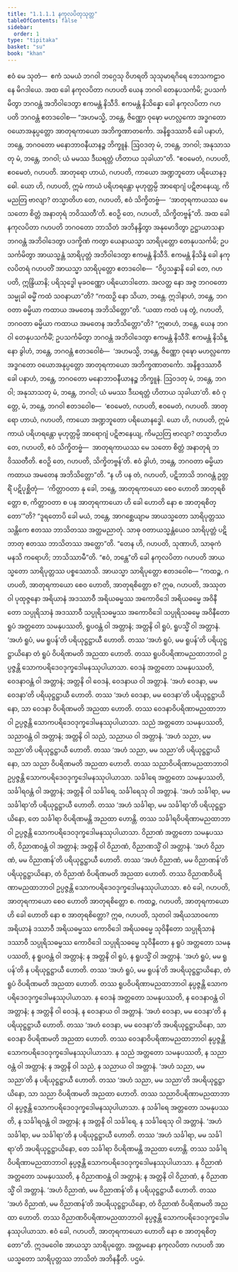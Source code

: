 ```yaml
---
title: "1.1.1.1 နကုလပိတုသုတ္တ"
tableOfContents: false
sidebar:
  order: 1
type: "tipitaka"
basket: "su"
book: "khan"
---
```



<DynamicBreadcrumb />

<Division number="1" book="khan">

<Paragraph number="2" book="khan">
ဧဝံ မေ သုတံ—  ဧကံ သမယံ ဘဂဝါ ဘဂ္ဂေသု ဝိဟရတိ သုသုမာရဂိရေ ဘေသကဠာဝနေ မိဂဒါယေ. အထ ခေါ နကုလပိတာ ဂဟပတိ ယေန ဘဂဝါ တေနုပသင်္ကမိ; ဥပသင်္ကမိတွာ ဘဂဝန္တံ အဘိဝါဒေတွာ ဧကမန္တံ နိသီဒိ. ဧကမန္တံ နိသိန္နော ခေါ နကုလပိတာ ဂဟပတိ ဘဂဝန္တံ ဧတဒဝေါစ—
</Paragraph>

<Paragraph number="3" book="khan">
“အဟမသ္မိ, ဘန္တေ, ဇိဏ္ဏော ဝုဍ္ဎော မဟလ္လကော အဒ္ဓဂတော ဝယောအနုပ္ပတ္တော အာတုရကာယော အဘိက္ခဏာတင်္ကော. အနိစ္စဒဿာဝီ ခေါ ပနာဟံ, ဘန္တေ, ဘဂဝတော မနောဘာဝနီယာနဉ္စ ဘိက္ခူနံ. ဩဝဒတု မံ, ဘန္တေ, ဘဂဝါ; အနုသာသတု မံ, ဘန္တေ, ဘဂဝါ; ယံ မမဿ ဒီဃရတ္တံ ဟိတာယ သုခါယာ”တိ.
</Paragraph>

<Paragraph number="4" book="khan">
“ဧဝမေတံ, ဂဟပတိ, ဧဝမေတံ, ဂဟပတိ. အာတုရော ဟာယံ, ဂဟပတိ, ကာယော အဏ္ဍဘူတော ပရိယောနဒ္ဓေါ. ယော ဟိ, ဂဟပတိ, ဣမံ ကာယံ ပရိဟရန္တော မုဟုတ္တမ္ပိ အာရောဂျံ ပဋိဇာနေယျ, ကိမညတြ ဗာလျာ? တသ္မာတိဟ တေ, ဂဟပတိ, ဧဝံ သိက္ခိတဗ္ဗံ—  ‘အာတုရကာယဿ မေ သတော စိတ္တံ အနာတုရံ ဘဝိဿတီ’တိ. ဧဝဉှိ တေ, ဂဟပတိ, သိက္ခိတဗ္ဗန်”တိ.
</Paragraph>

<Paragraph number="5" book="khan">
အထ ခေါ နကုလပိတာ ဂဟပတိ ဘဂဝတော ဘာသိတံ အဘိနန္ဒိတွာ အနုမောဒိတွာ ဥဋ္ဌာယာသနာ ဘဂဝန္တံ အဘိဝါဒေတွာ ပဒက္ခိဏံ ကတွာ ယေနာယသ္မာ သာရိပုတ္တော တေနုပသင်္ကမိ; ဥပသင်္ကမိတွာ အာယသ္မန္တံ သာရိပုတ္တံ အဘိဝါဒေတွာ ဧကမန္တံ နိသီဒိ. ဧကမန္တံ နိသိန္နံ ခေါ နကုလပိတရံ ဂဟပတိံ အာယသ္မာ သာရိပုတ္တော ဧတဒဝေါစ—  “ဝိပ္ပသန္နာနိ ခေါ တေ, ဂဟပတိ, ဣန္ဒြိယာနိ; ပရိသုဒ္ဓေါ မုခဝဏ္ဏော ပရိယောဒါတော. အလတ္ထ နော အဇ္ဇ ဘဂဝတော သမ္မုခါ ဓမ္မိံ ကထံ သဝနာယာ”တိ?
</Paragraph>

<Paragraph number="6" book="khan">
“ကထဉှိ နော သိယာ, ဘန္တေ. ဣဒါနာဟံ, ဘန္တေ, ဘဂဝတာ ဓမ္မိယာ ကထာယ အမတေန အဘိသိတ္တော”တိ. “ယထာ ကထံ ပန တွံ, ဂဟပတိ, ဘဂဝတာ ဓမ္မိယာ ကထာယ အမတေန အဘိသိတ္တော”တိ? “ဣဓာဟံ, ဘန္တေ, ယေန ဘဂဝါ တေနုပသင်္ကမိံ; ဥပသင်္ကမိတွာ ဘဂဝန္တံ အဘိဝါဒေတွာ ဧကမန္တံ နိသီဒိံ. ဧကမန္တံ နိသိန္နော ခွါဟံ, ဘန္တေ, ဘဂဝန္တံ ဧတဒဝေါစံ—  ‘အဟမသ္မိ, ဘန္တေ, ဇိဏ္ဏော ဝုဍ္ဎော မဟလ္လကော အဒ္ဓဂတော ဝယောအနုပ္ပတ္တော အာတုရကာယော အဘိက္ခဏာတင်္ကော. အနိစ္စဒဿာဝီ ခေါ ပနာဟံ, ဘန္တေ, ဘဂဝတော မနောဘာဝနီယာနဉ္စ ဘိက္ခူနံ. ဩဝဒတု မံ, ဘန္တေ, ဘဂဝါ; အနုသာသတု မံ, ဘန္တေ, ဘဂဝါ; ယံ မမဿ ဒီဃရတ္တံ ဟိတာယ သုခါယာ’တိ.
</Paragraph>

<Paragraph number="7" book="khan">
ဧဝံ ဝုတ္တေ, မံ, ဘန္တေ, ဘဂဝါ ဧတဒဝေါစ—  ‘ဧဝမေတံ, ဂဟပတိ, ဧဝမေတံ, ဂဟပတိ. အာတုရော ဟာယံ, ဂဟပတိ, ကာယော အဏ္ဍဘူတော ပရိယောနဒ္ဓေါ. ယော ဟိ, ဂဟပတိ, ဣမံ ကာယံ ပရိဟရန္တော မုဟုတ္တမ္ပိ အာရောဂျံ ပဋိဇာနေယျ, ကိမညတြ ဗာလျာ? တသ္မာတိဟ တေ, ဂဟပတိ, ဧဝံ သိက္ခိတဗ္ဗံ—  အာတုရကာယဿ မေ သတော စိတ္တံ အနာတုရံ ဘဝိဿတီတိ. ဧဝဉှိ တေ, ဂဟပတိ, သိက္ခိတဗ္ဗန်’တိ. ဧဝံ ခွါဟံ, ဘန္တေ, ဘဂဝတာ ဓမ္မိယာ ကထာယ အမတေန အဘိသိတ္တော”တိ.
</Paragraph>

<Paragraph number="8" book="khan">
“န ဟိ ပန တံ, ဂဟပတိ, ပဋိဘာသိ ဘဂဝန္တံ ဥတ္တရိံ ပဋိပုစ္ဆိတုံ—  ‘ကိတ္တာဝတာ နု ခေါ, ဘန္တေ, အာတုရကာယော စေဝ ဟောတိ အာတုရစိတ္တော စ, ကိတ္တာဝတာ စ ပန အာတုရကာယော ဟိ ခေါ ဟောတိ နော စ အာတုရစိတ္တော’”တိ? “ဒူရတောပိ ခေါ မယံ, ဘန္တေ, အာဂစ္ဆေယျာမ အာယသ္မတော သာရိပုတ္တဿ သန္တိကေ ဧတဿ ဘာသိတဿ အတ္ထမညာတုံ. သာဓု ဝတာယသ္မန္တံယေဝ သာရိပုတ္တံ ပဋိဘာတု ဧတဿ ဘာသိတဿ အတ္ထော”တိ.
</Paragraph>

<Paragraph number="9" book="khan">
“တေန ဟိ, ဂဟပတိ, သုဏာဟိ, သာဓုကံ မနသိ ကရောဟိ; ဘာသိဿာမီ”တိ. “ဧဝံ, ဘန္တေ”တိ ခေါ နကုလပိတာ ဂဟပတိ အာယသ္မတော သာရိပုတ္တဿ ပစ္စဿောသိ. အာယသ္မာ သာရိပုတ္တော ဧတဒဝေါစ—
</Paragraph>

<Paragraph number="10" book="khan">
“ကထဉ္စ, ဂဟပတိ, အာတုရကာယော စေဝ ဟောတိ, အာတုရစိတ္တော စ? ဣဓ, ဂဟပတိ, အဿုတဝါ ပုထုဇ္ဇနော အရိယာနံ အဒဿာဝီ အရိယဓမ္မဿ အကောဝိဒေါ အရိယဓမ္မေ အဝိနီတော သပ္ပုရိသာနံ အဒဿာဝီ သပ္ပုရိသဓမ္မဿ အကောဝိဒေါ သပ္ပုရိသဓမ္မေ အဝိနီတော ရူပံ အတ္တတော သမနုပဿတိ, ရူပဝန္တံ ဝါ အတ္တာနံ; အတ္တနိ ဝါ ရူပံ, ရူပသ္မိံ ဝါ အတ္တာနံ. ‘အဟံ ရူပံ, မမ ရူပန်’တိ ပရိယုဋ္ဌဋ္ဌာယီ ဟောတိ. တဿ ‘အဟံ ရူပံ, မမ ရူပန်’တိ ပရိယုဋ္ဌဋ္ဌာယိနော တံ ရူပံ ဝိပရိဏမတိ အညထာ ဟောတိ. တဿ ရူပဝိပရိဏာမညထာဘာဝါ ဥပ္ပဇ္ဇန္တိ သောကပရိဒေဝဒုက္ခဒေါမနဿုပါယာသာ.
</Paragraph>

<Paragraph number="11" book="khan">
ဝေဒနံ အတ္တတော သမနုပဿတိ, ဝေဒနာဝန္တံ ဝါ အတ္တာနံ; အတ္တနိ ဝါ ဝေဒနံ, ဝေဒနာယ ဝါ အတ္တာနံ. ‘အဟံ ဝေဒနာ, မမ ဝေဒနာ’တိ ပရိယုဋ္ဌဋ္ဌာယီ ဟောတိ. တဿ ‘အဟံ ဝေဒနာ, မမ ဝေဒနာ’တိ ပရိယုဋ္ဌဋ္ဌာယိနော, သာ ဝေဒနာ ဝိပရိဏမတိ အညထာ ဟောတိ. တဿ ဝေဒနာဝိပရိဏာမညထာဘာဝါ ဥပ္ပဇ္ဇန္တိ သောကပရိဒေဝဒုက္ခဒေါမနဿုပါယာသာ.
</Paragraph>

<Paragraph number="12" book="khan">
သညံ အတ္တတော သမနုပဿတိ, သညာဝန္တံ ဝါ အတ္တာနံ; အတ္တနိ ဝါ သညံ, သညာယ ဝါ အတ္တာနံ. ‘အဟံ သညာ, မမ သညာ’တိ ပရိယုဋ္ဌဋ္ဌာယီ ဟောတိ. တဿ ‘အဟံ သညာ, မမ သညာ’တိ ပရိယုဋ္ဌဋ္ဌာယိနော, သာ သညာ ဝိပရိဏမတိ အညထာ ဟောတိ. တဿ သညာဝိပရိဏာမညထာဘာဝါ ဥပ္ပဇ္ဇန္တိ သောကပရိဒေဝဒုက္ခဒေါမနဿုပါယာသာ.
</Paragraph>

<Paragraph number="13" book="khan">
သင်္ခါရေ အတ္တတော သမနုပဿတိ, သင်္ခါရဝန္တံ ဝါ အတ္တာနံ; အတ္တနိ ဝါ သင်္ခါရေ, သင်္ခါရေသု ဝါ အတ္တာနံ. ‘အဟံ သင်္ခါရာ, မမ သင်္ခါရာ’တိ ပရိယုဋ္ဌဋ္ဌာယီ ဟောတိ. တဿ ‘အဟံ သင်္ခါရာ, မမ သင်္ခါရာ’တိ ပရိယုဋ္ဌဋ္ဌာယိနော, တေ သင်္ခါရာ ဝိပရိဏမန္တိ အညထာ ဟောန္တိ. တဿ သင်္ခါရဝိပရိဏာမညထာဘာဝါ ဥပ္ပဇ္ဇန္တိ သောကပရိဒေဝဒုက္ခဒေါမနဿုပါယာသာ.
</Paragraph>

<Paragraph number="14" book="khan">
ဝိညာဏံ အတ္တတော သမနုပဿတိ, ဝိညာဏဝန္တံ ဝါ အတ္တာနံ; အတ္တနိ ဝါ ဝိညာဏံ, ဝိညာဏသ္မိံ ဝါ အတ္တာနံ. ‘အဟံ ဝိညာဏံ, မမ ဝိညာဏန်’တိ ပရိယုဋ္ဌဋ္ဌာယီ ဟောတိ. တဿ ‘အဟံ ဝိညာဏံ, မမ ဝိညာဏန်’တိ ပရိယုဋ္ဌဋ္ဌာယိနော, တံ ဝိညာဏံ ဝိပရိဏမတိ အညထာ ဟောတိ. တဿ ဝိညာဏဝိပရိဏာမညထာဘာဝါ ဥပ္ပဇ္ဇန္တိ သောကပရိဒေဝဒုက္ခဒေါမနဿုပါယာသာ. ဧဝံ ခေါ, ဂဟပတိ, အာတုရကာယော စေဝ ဟောတိ အာတုရစိတ္တော စ.
</Paragraph>

<Paragraph number="15" book="khan">
ကထဉ္စ, ဂဟပတိ, အာတုရကာယော ဟိ ခေါ ဟောတိ နော စ အာတုရစိတ္တော? ဣဓ, ဂဟပတိ, သုတဝါ အရိယသာဝကော အရိယာနံ ဒဿာဝီ အရိယဓမ္မဿ ကောဝိဒေါ အရိယဓမ္မေ သုဝိနီတော သပ္ပုရိသာနံ ဒဿာဝီ သပ္ပုရိသဓမ္မဿ ကောဝိဒေါ သပ္ပုရိသဓမ္မေ သုဝိနီတော န ရူပံ အတ္တတော သမနုပဿတိ, န ရူပဝန္တံ ဝါ အတ္တာနံ; န အတ္တနိ ဝါ ရူပံ, န ရူပသ္မိံ ဝါ အတ္တာနံ. ‘အဟံ ရူပံ, မမ ရူပန်’တိ န ပရိယုဋ္ဌဋ္ဌာယီ ဟောတိ. တဿ ‘အဟံ ရူပံ, မမ ရူပန်’တိ အပရိယုဋ္ဌဋ္ဌာယိနော, တံ ရူပံ ဝိပရိဏမတိ အညထာ ဟောတိ. တဿ ရူပဝိပရိဏာမညထာဘာဝါ နုပ္ပဇ္ဇန္တိ သောကပရိဒေဝဒုက္ခဒေါမနဿုပါယာသာ.
</Paragraph>

<Paragraph number="16" book="khan">
န ဝေဒနံ အတ္တတော သမနုပဿတိ, န ဝေဒနာဝန္တံ ဝါ အတ္တာနံ; န အတ္တနိ ဝါ ဝေဒနံ, န ဝေဒနာယ ဝါ အတ္တာနံ. ‘အဟံ ဝေဒနာ, မမ ဝေဒနာ’တိ န ပရိယုဋ္ဌဋ္ဌာယီ ဟောတိ. တဿ ‘အဟံ ဝေဒနာ, မမ ဝေဒနာ’တိ အပရိယုဋ္ဌဋ္ဌာယိနော, သာ ဝေဒနာ ဝိပရိဏမတိ အညထာ ဟောတိ. တဿ ဝေဒနာဝိပရိဏာမညထာဘာဝါ နုပ္ပဇ္ဇန္တိ သောကပရိဒေဝဒုက္ခဒေါမနဿုပါယာသာ.
</Paragraph>

<Paragraph number="17" book="khan">
န သညံ အတ္တတော သမနုပဿတိ, န သညာဝန္တံ ဝါ အတ္တာနံ; န အတ္တနိ ဝါ သညံ, န သညာယ ဝါ အတ္တာနံ. ‘အဟံ သညာ, မမ သညာ’တိ န ပရိယုဋ္ဌဋ္ဌာယီ ဟောတိ. တဿ ‘အဟံ သညာ, မမ သညာ’တိ အပရိယုဋ္ဌဋ္ဌာယိနော, သာ သညာ ဝိပရိဏမတိ အညထာ ဟောတိ. တဿ သညာဝိပရိဏာမညထာဘာဝါ နုပ္ပဇ္ဇန္တိ သောကပရိဒေဝဒုက္ခဒေါမနဿုပါယာသာ.
</Paragraph>

<Paragraph number="18" book="khan">
န သင်္ခါရေ အတ္တတော သမနုပဿတိ, န သင်္ခါရဝန္တံ ဝါ အတ္တာနံ; န အတ္တနိ ဝါ သင်္ခါရေ, န သင်္ခါရေသု ဝါ အတ္တာနံ. ‘အဟံ သင်္ခါရာ, မမ သင်္ခါရာ’တိ န ပရိယုဋ္ဌဋ္ဌာယီ ဟောတိ. တဿ ‘အဟံ သင်္ခါရာ, မမ သင်္ခါရာ’တိ အပရိယုဋ္ဌဋ္ဌာယိနော, တေ သင်္ခါရာ ဝိပရိဏမန္တိ အညထာ ဟောန္တိ. တဿ သင်္ခါရဝိပရိဏာမညထာဘာဝါ နုပ္ပဇ္ဇန္တိ သောကပရိဒေဝဒုက္ခဒေါမနဿုပါယာသာ.
</Paragraph>

<Paragraph number="19" book="khan">
န ဝိညာဏံ အတ္တတော သမနုပဿတိ, န ဝိညာဏဝန္တံ ဝါ အတ္တာနံ; န အတ္တနိ ဝါ ဝိညာဏံ, န ဝိညာဏသ္မိံ ဝါ အတ္တာနံ. ‘အဟံ ဝိညာဏံ, မမ ဝိညာဏန်’တိ န ပရိယုဋ္ဌဋ္ဌာယီ ဟောတိ. တဿ ‘အဟံ ဝိညာဏံ, မမ ဝိညာဏန်’တိ အပရိယုဋ္ဌဋ္ဌာယိနော, တံ ဝိညာဏံ ဝိပရိဏမတိ အညထာ ဟောတိ. တဿ ဝိညာဏဝိပရိဏာမညထာဘာဝါ နုပ္ပဇ္ဇန္တိ သောကပရိဒေဝဒုက္ခဒေါမနဿုပါယာသာ. ဧဝံ ခေါ, ဂဟပတိ, အာတုရကာယော ဟောတိ နော စ အာတုရစိတ္တော”တိ.
</Paragraph>

<Paragraph number="20" book="khan">
ဣဒမဝေါစ အာယသ္မာ သာရိပုတ္တော. အတ္တမနော နကုလပိတာ ဂဟပတိ အာယသ္မတော သာရိပုတ္တဿ ဘာသိတံ အဘိနန္ဒီတိ.

</Paragraph>
</Division>

<Paragraph number="21" type="center" book="khan">
ပဌမံ.
</Paragraph>